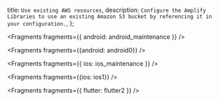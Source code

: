   title: `Use existing AWS resources`,
  description: `Configure the Amplify Libraries to use an existing Amazon S3 bucket by referencing it in your configuration.`,
};


<Fragments fragments={{ android: android_maintenance }} />


<Fragments fragments={{android: android0}} />


<Fragments fragments={{ ios: ios_maintenance }} />


<Fragments fragments={{ios: ios1}} />


<Fragments fragments={{ flutter: flutter2 }} />